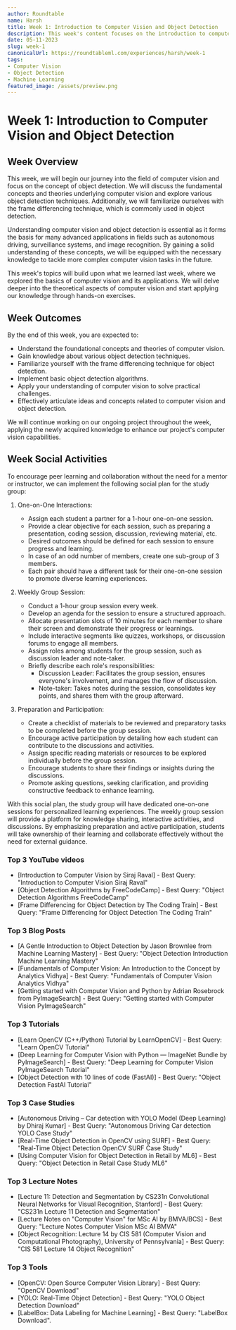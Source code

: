 ```yaml
---
author: Roundtable
name: Harsh
title: Week 1: Introduction to Computer Vision and Object Detection
description: This week's content focuses on the introduction to computer vision and the concept of object detection. It delves into the foundational concepts, theories, and various object detection techniques. The content also includes hands-on exercises and social activities for peer learning and collaboration.
date: 05-11-2023
slug: week-1
canonicalUrl: https://roundtableml.com/experiences/harsh/week-1
tags:
- Computer Vision
- Object Detection
- Machine Learning
featured_image: /assets/preview.png
---
```


# Week 1: Introduction to Computer Vision and Object Detection

## Week Overview

This week, we will begin our journey into the field of computer vision and focus on the concept of object detection. We will discuss the fundamental concepts and theories underlying computer vision and explore various object detection techniques. Additionally, we will familiarize ourselves with the frame differencing technique, which is commonly used in object detection. 

Understanding computer vision and object detection is essential as it forms the basis for many advanced applications in fields such as autonomous driving, surveillance systems, and image recognition. By gaining a solid understanding of these concepts, we will be equipped with the necessary knowledge to tackle more complex computer vision tasks in the future.

This week's topics will build upon what we learned last week, where we explored the basics of computer vision and its applications. We will delve deeper into the theoretical aspects of computer vision and start applying our knowledge through hands-on exercises.

## Week Outcomes

By the end of this week, you are expected to:

- Understand the foundational concepts and theories of computer vision.
- Gain knowledge about various object detection techniques.
- Familiarize yourself with the frame differencing technique for object detection.
- Implement basic object detection algorithms.
- Apply your understanding of computer vision to solve practical challenges.
- Effectively articulate ideas and concepts related to computer vision and object detection.

We will continue working on our ongoing project throughout the week, applying the newly acquired knowledge to enhance our project's computer vision capabilities.


## Week Social Activities

To encourage peer learning and collaboration without the need for a mentor or instructor, we can implement the following social plan for the study group:

1. One-on-One Interactions:
   - Assign each student a partner for a 1-hour one-on-one session.
   - Provide a clear objective for each session, such as preparing a presentation, coding session, discussion, reviewing material, etc.
   - Desired outcomes should be defined for each session to ensure progress and learning.
   - In case of an odd number of members, create one sub-group of 3 members.
   - Each pair should have a different task for their one-on-one session to promote diverse learning experiences.

2. Weekly Group Session:
   - Conduct a 1-hour group session every week.
   - Develop an agenda for the session to ensure a structured approach.
   - Allocate presentation slots of 10 minutes for each member to share their screen and demonstrate their progress or learnings.
   - Include interactive segments like quizzes, workshops, or discussion forums to engage all members.
   - Assign roles among students for the group session, such as discussion leader and note-taker.
   - Briefly describe each role's responsibilities:
     - Discussion Leader: Facilitates the group session, ensures everyone's involvement, and manages the flow of discussion.
     - Note-taker: Takes notes during the session, consolidates key points, and shares them with the group afterward.

3. Preparation and Participation:
   - Create a checklist of materials to be reviewed and preparatory tasks to be completed before the group session.
   - Encourage active participation by detailing how each student can contribute to the discussions and activities.
   - Assign specific reading materials or resources to be explored individually before the group session.
   - Encourage students to share their findings or insights during the discussions.
   - Promote asking questions, seeking clarification, and providing constructive feedback to enhance learning.

With this social plan, the study group will have dedicated one-on-one sessions for personalized learning experiences. The weekly group session will provide a platform for knowledge sharing, interactive activities, and discussions. By emphasizing preparation and active participation, students will take ownership of their learning and collaborate effectively without the need for external guidance.


### Top 3 YouTube videos
- [Introduction to Computer Vision by Siraj Raval] - Best Query: "Introduction to Computer Vision Siraj Raval"
- [Object Detection Algorithms by FreeCodeCamp] - Best Query: "Object Detection Algorithms FreeCodeCamp"
- [Frame Differencing for Object Detection by The Coding Train] - Best Query: "Frame Differencing for Object Detection The Coding Train"

### Top 3 Blog Posts
- [A Gentle Introduction to Object Detection by Jason Brownlee from Machine Learning Mastery] - Best Query: "Object Detection Introduction Machine Learning Mastery"
- [Fundamentals of Computer Vision: An Introduction to the Concept by Analytics Vidhya] - Best Query: "Fundamentals of Computer Vision Analytics Vidhya"
- [Getting started with Computer Vision and Python by Adrian Rosebrock from PyImageSearch] - Best Query: "Getting started with Computer Vision PyImageSearch"

### Top 3 Tutorials
- [Learn OpenCV (C++/Python) Tutorial by LearnOpenCV] - Best Query: "Learn OpenCV Tutorial"
- [Deep Learning for Computer Vision with Python — ImageNet Bundle by PyImageSearch] - Best Query: "Deep Learning for Computer Vision PyImageSearch Tutorial"
- [Object Detection with 10 lines of code (FastAI)] - Best Query: "Object Detection FastAI Tutorial"

### Top 3 Case Studies
- [Autonomous Driving – Car detection with YOLO Model (Deep Learning) by Dhiraj Kumar] - Best Query: "Autonomous Driving Car detection YOLO Case Study"
- [Real-Time Object Detection in OpenCV using SURF] - Best Query: "Real-Time Object Detection OpenCV SURF Case Study"
- [Using Computer Vision for Object Detection in Retail by ML6] - Best Query: "Object Detection in Retail Case Study ML6"

### Top 3 Lecture Notes
- [Lecture 11: Detection and Segmentation by CS231n Convolutional Neural Networks for Visual Recognition, Stanford] - Best Query: "CS231n Lecture 11 Detection and Segmentation"
- [Lecture Notes on "Computer Vision" for MSc AI by BMVA/BCS] - Best Query: "Lecture Notes Computer Vision MSc AI BMVA"
- [Object Recognition: Lecture 14 by CIS 581 (Computer Vision and Computational Photography), University of Pennsylvania] - Best Query: "CIS 581 Lecture 14 Object Recognition"

### Top 3 Tools
- [OpenCV: Open Source Computer Vision Library] - Best Query: "OpenCV Download"
- [YOLO: Real-Time Object Detection] - Best Query: "YOLO Object Detection Download"
- [LabelBox: Data Labeling for Machine Learning] - Best Query: "LabelBox Download".